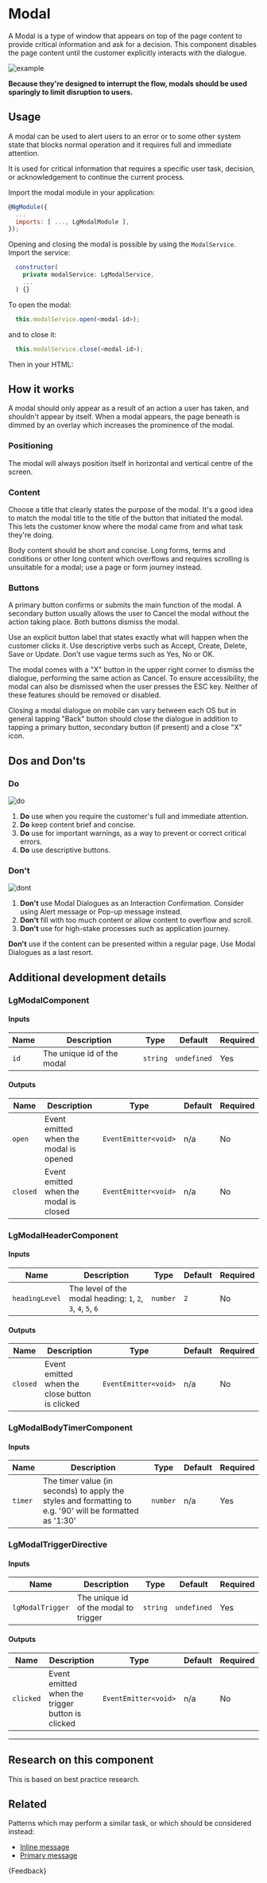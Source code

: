 
<Meta title="Components/Modal/Guide" />

# Modal

<p class="standfirst">A Modal is a type of window that appears on top of the page content to provide critical information and ask for a decision. This component disables the page content until the customer explicitly interacts with the dialogue.</p>

![example](docs/modal/example.png)

**Because they're designed to interrupt the flow, modals should be used sparingly to limit disruption to users.**

## Usage

A modal can be used to alert users to an error or to some other system state that blocks normal operation and it requires full and immediate attention.

It is used for critical information that requires a specific user task, decision, or acknowledgement to continue the current process.



Import the modal module in your application:

```js
@NgModule({
  ...
  imports: [ ..., LgModalModule ],
});
```



Opening and closing the modal is possible by using the `ModalService`. Import the service:

```js
  constructor(
    private modalService: LgModalService,
    ...
  ) {}
```



To open the modal:

```js
  this.modalService.open(<modal-id>);
```



and to close it:

```js
  this.modalService.close(<modal-id>);
```



Then in your HTML:

<Source id="components-modal-examples--standard-separator"></Source>



## How it works

A modal should only appear as a result of an action a user has taken, and shouldn't appear by itself. When a modal appears, the page beneath is dimmed by an overlay which increases the prominence of the modal.

### Positioning

The modal will always position itself in horizontal and vertical centre of the screen.

### Content

Choose a title that clearly states the purpose of the modal. It's a good idea to match the modal title to the title of the button that initiated the modal. This lets the customer know where the modal came from and what task they're doing.

Body content should be short and concise. Long forms, terms and conditions or other long content which overflows and requires scrolling is unsuitable for a modal; use a page or form journey instead.

### Buttons

A primary button confirms or submits the main function of the modal. A secondary button usually allows the user to Cancel the modal without the action taking place. Both buttons dismiss the modal.

Use an explicit button label that states exactly what will happen when the customer clicks it. Use descriptive verbs such as Accept, Create, Delete, Save or Update. Don't use vague terms such as Yes, No or OK.

The modal comes with a "X" button in the upper right corner to dismiss the dialogue, performing the same action as Cancel. To ensure accessibility, the modal can also be dismissed when the user presses the ESC key. Neither of these features should be removed or disabled.

Closing a modal dialogue on mobile can vary between each OS but in general tapping "Back" button should close the dialogue in addition to tapping a primary button, secondary button (if present) and a close "X" icon.

## Dos and Don'ts

### Do

![do](docs/modal/do.png)

1. **Do** use when you require the customer's full and immediate attention.
2. **Do** keep content brief and concise.
3. **Do** use for important warnings, as a way to prevent or correct critical errors.
4. **Do** use descriptive buttons.

### Don't

![dont](docs/modal/dont.png)

1. **Don't** use Modal Dialogues as an Interaction Confirmation. Consider using Alert message or Pop-up message instead.
2. **Don't** fill with too much content or allow content to overflow and scroll.
3. **Don't** use for high-stake processes such as application journey.

**Don't** use if the content can be presented within a regular page. Use Modal Dialogues as a last resort.

## Additional development details

### LgModalComponent

#### Inputs

| Name | Description                | Type     | Default     | Required |
|------|----------------------------|----------|-------------|----------|
| `id` | The unique id of the modal | `string` | `undefined` | Yes      |

#### Outputs

| Name     | Description                            | Type                 | Default | Required |
|----------|----------------------------------------|----------------------|---------|----------|
| `open`   | Event emitted when the modal is opened | `EventEmitter<void>` | n/a     | No       |
| `closed` | Event emitted when the modal is closed | `EventEmitter<void>` | n/a     | No       |

### LgModalHeaderComponent

#### Inputs

| Name           | Description                                                  | Type     | Default | Required |
|----------------|--------------------------------------------------------------|----------|---------|----------|
| `headingLevel` | The level of the modal heading: `1`, `2`, `3`, `4`, `5`, `6` | `number` | `2`     | No       |

#### Outputs

| Name     | Description                                    | Type                 | Default | Required |
|----------|------------------------------------------------|----------------------|---------|----------|
| `closed` | Event emitted when the close button is clicked | `EventEmitter<void>` | n/a     | No       |

### LgModalBodyTimerComponent

#### Inputs

| Name    | Description                                                                                              | Type     | Default | Required |
|---------|----------------------------------------------------------------------------------------------------------|----------|---------|----------|
| `timer` | The timer value (in seconds) to apply the styles and formatting to e.g. '90' will be formatted as '1:30' | `number` | n/a     | Yes      |

### LgModalTriggerDirective


#### Inputs
| Name             | Description                           | Type     | Default     | Required |
|------------------|---------------------------------------|----------|-------------|----------|
| `lgModalTrigger` | The unique id of the modal to trigger | `string` | `undefined` | Yes      |

#### Outputs

| Name      | Description                                      | Type                 | Default | Required |
|-----------|--------------------------------------------------|----------------------|---------|----------|
| `clicked` | Event emitted when the trigger button is clicked | `EventEmitter<void>` | n/a     | No       |

------

## Research on this component

This is based on best practice research.

## Related

Patterns which may perform a similar task, or which should be considered instead:

- [Inline message](./?path=/docs/components-inline-message-alert-guide--docs)
- [Primary message](./?path=/docs/components-primary-message-guide--docs)

<Markdown>{Feedback}</Markdown>
